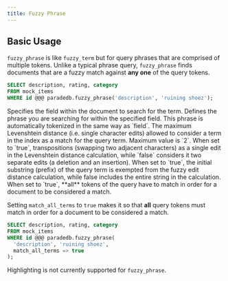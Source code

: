 ```yaml
---
title: Fuzzy Phrase
---
```


## Basic Usage

`fuzzy_phrase` is like `fuzzy_term` but for query phrases that are comprised of multiple tokens.
Unlike a typical phrase query, `fuzzy_phrase` finds documents that are a fuzzy match against **any one** of the query tokens.

```sql
SELECT description, rating, category
FROM mock_items
WHERE id @@@ paradedb.fuzzy_phrase('description', 'ruining shoez');
```

<ParamField body="field" required>
  Specifies the field within the document to search for the term.
</ParamField>
<ParamField body="value" required>
  Defines the phrase you are searching for within the specified field. This
  phrase is automatically tokenized in the same way as `field`.
</ParamField>
<ParamField body="distance" default={2}>
  The maximum Levenshtein distance (i.e. single character edits) allowed to
  consider a term in the index as a match for the query term. Maximum value is
  `2`.
</ParamField>
<ParamField body="transpose_cost_one" default={true}>
  When set to `true`, transpositions (swapping two adjacent characters) as a
  single edit in the Levenshtein distance calculation, while `false` considers
  it two separate edits (a deletion and an insertion).
</ParamField>
<ParamField body="prefix" default={false}>
  When set to `true`, the initial substring (prefix) of the query term is
  exempted from the fuzzy edit distance calculation, while false includes the
  entire string in the calculation.
</ParamField>
<ParamField body="match_all_terms" default={false}>
  When set to `true`, **all** tokens of the query have to match in order for a
  document to be considered a match.
</ParamField>

Setting `match_all_terms` to `true` makes it so that **all** query tokens must
match in order for a document to be considered a match.

```sql
SELECT description, rating, category
FROM mock_items
WHERE id @@@ paradedb.fuzzy_phrase(
  'description', 'ruining shoez',
  match_all_terms => true
);
```

<Note>Highlighting is not currently supported for `fuzzy_phrase`.</Note>
